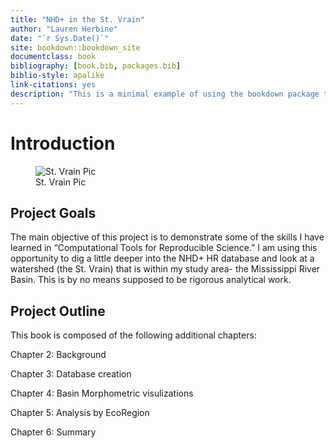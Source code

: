```yaml
--- 
title: "NHD+ in the St. Vrain"
author: "Lauren Herbine"
date: "`r Sys.Date()`"
site: bookdown::bookdown_site
documentclass: book
bibliography: [book.bib, packages.bib]
biblio-style: apalike
link-citations: yes
description: "This is a minimal example of using the bookdown package to write a book. The output format for this example is bookdown::gitbook."
---
```

# Introduction
![St. Vrain Pic](St.VrainPic.jpg)

## Project Goals

The main objective of this project is to demonstrate some of the skills I have learned in "Computational Tools for Reproducible Science." I am using this opportunity to dig a little deeper into the NHD+ HR database and look at a watershed (the St. Vrain) that is within my study area- the Mississippi River Basin. This is by no means supposed to be rigorous analytical work.  


## Project Outline
This book is composed of the following additional chapters:
 
Chapter 2: Background

Chapter 3: Database creation

Chapter 4: Basin Morphometric visulizations 

Chapter 5: Analysis by EcoRegion

Chapter 6: Summary

